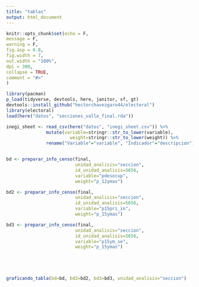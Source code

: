 ```yaml
---
title: "tablas"
output: html_document
---
```


```r
knitr::opts_chunk$set(echo = F, 
message = F,
warning = F, 
fig.asp = 0.8, 
fig.width = 7, 
out.width = "100%",
dpi = 300,
collapse = TRUE,
comment = "#>"
) 
```



```r
library(pacman)
p_load(tidyverse, devtools, here, janitor, sf, gt)
devtools::install_github("hectorchavezgaro44/electoral")
library(electoral)
load(here("datos", "secciones_valle_final.rda"))

```


```r
inegi_sheet <- read_csv(here("datos", "inegi_sheet.csv")) %>% 
               mutate(variable=stringr::str_to_lower(variable), 
                        weight=stringr::str_to_lower(weight)) %>% 
               rename("Variable"="variable", "Indicador"="descripcion")


bd <- preparar_info_censo(final, 
                          unidad_analisis="seccion", 
                          id_unidad_analisis=5656, 
                          variable="pdesocup", 
                          weight="p_12ymas")

bd2 <- preparar_info_censo(final, 
                          unidad_analisis="seccion", 
                          id_unidad_analisis=5656, 
                          variable="p15pri_in", 
                          weight="p_15ymas")

bd3 <- preparar_info_censo(final, 
                          unidad_analisis="seccion", 
                          id_unidad_analisis=5656, 
                          variable="p15ym_se", 
                          weight="p_15ymas")





graficando_tabla(bd=bd, bd2=bd2, bd3=bd3, unidad_analisis="seccion")
```


